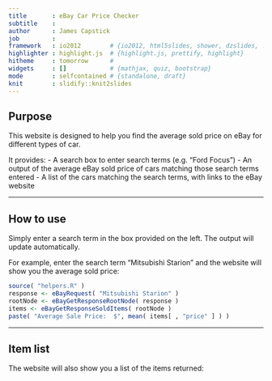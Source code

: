 ```yaml
---
title       : eBay Car Price Checker
subtitle    : 
author      : James Capstick
job         : 
framework   : io2012        # {io2012, html5slides, shower, dzslides, ...}
highlighter : highlight.js  # {highlight.js, prettify, highlight}
hitheme     : tomorrow      # 
widgets     : []            # {mathjax, quiz, bootstrap}
mode        : selfcontained # {standalone, draft}
knit        : slidify::knit2slides
---
```


## Purpose

This website is designed to help you find the average sold price on eBay for different types of car.

It provides:
- A search box to enter search terms (e.g. "Ford Focus")
- An output of the average eBay sold price of cars matching those search terms entered
- A list of the cars matching the search terms, with links to the eBay website

---

## How to use

Simply enter a search term in the box provided on the left. The output will update automatically.

For example, enter the search term "Mitsubishi Starion" and the website will show you the average sold price:

```r
source( "helpers.R" )
response <- eBayRequest( "Mitsubishi Starion" )
rootNode <- eBayGetResponseRootNode( response )
items <- eBayGetResponseSoldItems( rootNode )
paste( "Average Sale Price:  $", mean( items[ , "price" ] ) )
```

---

## Item list

The website will also show you a list of the items returned:
